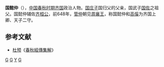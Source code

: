 {{模板:Infobox 先秦人物
|名称= 国懿仲
|姓=[[姜姓|姜]]
|氏=国
|名=
|字=
|别名=
|别字=
|谥号=懿
|时代=春秋
|国家=[[齐国|齐]] 
|身份=齐卿
|出生=
|逝世=
|子女=[[国庄子|国庄子]]
}}
'''国懿仲'''（{{bd|？||？||catIdx=G國}}），[[中国|中国]][[春秋时期|春秋时期]][[齐国|齐国]]政治人物。[[国庄子|国庄子]]国归父的父亲，国武子[[国佐|国佐]]之祖父。国懿仲辅佐[[齐桓公|齐桓公]]，前648年，[[管仲|管仲]]朝见[[周襄王|周襄王]]，称国懿仲和[[高傒|高傒]]为齐国上卿、天子二守。

==参考文献==
*[[杜预|杜预]]《[[春秋經傳集解|春秋經傳集解]]》

[[Category:春秋人|G]]
[[Category:春秋战国政治人物|G]]
[[Category:国姓|Y]]
[[Category:齐国人|G]]